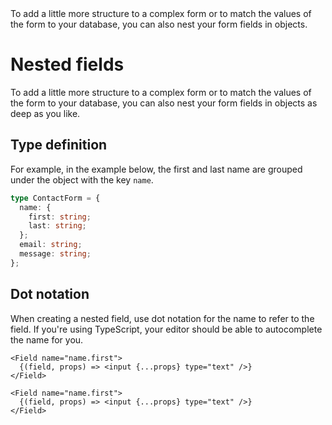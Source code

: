 
<Title>Nested fields</Title>
<Description>
  To add a little more structure to a complex form or to match the values of the
  form to your database, you can also nest your form fields in objects.
</Description>

# Nested fields

To add a little more structure to a complex form or to match the values of the form to your database, you can also nest your form fields in objects as deep as you like.

## Type definition

For example, in the example below, the first and last name are grouped under the object with the key `name`.

```ts
type ContactForm = {
  name: {
    first: string;
    last: string;
  };
  email: string;
  message: string;
};
```

## Dot notation

When creating a nested field, use dot notation for the name to refer to the field. If you're using TypeScript, your editor should be able to autocomplete the name for you.

<Solid block>

```tsx
<Field name="name.first">
  {(field, props) => <input {...props} type="text" />}
</Field>
```

</Solid>

<Qwik block>

```tsx
<Field name="name.first">
  {(field, props) => <input {...props} type="text" />}
</Field>
```

</Qwik>
